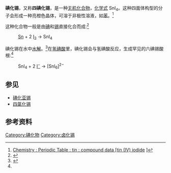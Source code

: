 {{chembox
| Verifiedfields = changed
| Watchedfields = changed
| verifiedrevid = 470610532
|   ImageFileL1 = Tin(IV)-iodide-sample.jpg
|   ImageNameL1 = Photograph of a sample of tin tetraiodide
|   ImageFileR1 = Tin-tetraiodide-unit-cell-3D-balls.png
|   ImageNameR1 = Ball-and-stick model of the unit cell of tin tetraiodide
|   ImageFileL2 = Tin(IV)-iodide-2D-dimensions.png
|   ImageNameL2 = Structure and dimensions of the tin(IV) iodide molecule
|   ImageFileR2 = Tin(IV)-iodide-3D-balls.png
|   ImageNameR2 = Ball-and-stick model of the tin(IV) iodide molecule
|   Name = 四碘化锡
|   IUPACName = tin(IV) iodide
|   OtherNames = 四碘化锡
| Section1 = {{Chembox Identifiers
|  PubChem = 11490544
|  ChemSpiderID_Ref = {{chemspidercite|changed|chemspider}}
| ChemSpiderID = 23033
|  InChI = 1/4HI.Sn/h4*1H;/q;;;;+4/p-4
|  InChIKey = QPBYLOWPSRZOFX-XBHQNQODAO
|  StdInChI_Ref = {{stdinchicite|changed|chemspider}}
| StdInChI = 1S/4HI.Sn/h4*1H;/q;;;;+4/p-4
|  StdInChIKey_Ref = {{stdinchicite|changed|chemspider}}
| StdInChIKey = QPBYLOWPSRZOFX-UHFFFAOYSA-J
| SMILES = [Sn](I)(I)(I)I
| CASNo = 7790-47-8
|    CASNo_Ref = {{cascite|correct|CAS}}
| UNII_Ref = {{fdacite|correct|FDA}}
| UNII = 8H688BW69X
| EINECS = 232-208-4
| RTECS = 
| UNNumber = 
  }}
| Section2 = {{Chembox Properties
|   Formula = SnI<sub>4</sub>
|   MolarMass = 626.328 g mol<sup>−1</sup>
|   Appearance = 红橙色固体
|   Density = 4.56 g cm<sup>−3</sup>
|   MeltingPtC = 143
|   BoilingPtC = 348.5
|   RefractIndex = 2.106
}}
| Section3 = {{Chembox Structure
|   CrystalStruct = [[Cubic_crystal_system|Cubic]], [[Pearson_symbol|''cP40'']]
|   SpaceGroup = Pa-3 No. 205 }}
}}

'''碘化锡'''，又称'''四碘化锡'''，是一种[[无机化合物|无机化合物]]，[[化学式|化学式]] SnI<sub>4</sub>。这种四面体构型的分子会形成一种亮橙色晶体，可溶于非极性溶液，如[[苯|苯]]。<ref>[http://www.webelements.com/webelements/compounds/text/Sn/I4Sn1-7790478.html {{Wayback|url=http://www.webelements.com/webelements/compounds/text/Sn/I4Sn1-7790478.html |date=20080407194441 }} Chemistry : Periodic Table : tin : compound data [tin (IV) iodide]<!-- Bot generated title -->]</ref>

这种化合物一般是由[[碘|碘]]和[[锡|锡]]直接化合而成:<ref name=Moeller>{{cite journal |last1= Moeller|first1=T.|last2=Edwards|first2=D. C.|title= Tin(IV) Iodide (Stannic Iodide) |journal= [[Inorganic_Syntheses|Inorganic Syntheses]] |year= 1953 |volume= 4 |pages= 119–121 |doi= 10.1002/9780470132357.ch40}}</ref>
:[[tin|Sn]]  +  2 [[iodine|I<sub>2</sub>]]  →   SnI<sub>4</sub> 
碘化锡在水中[[水解|水解]]。<ref>{{cite journal |journal= J. Chem. Educ. |author= Hickling, G. G. |title= Gravimetric analysis: The synthesis of tin iodide |url= https://archive.org/details/sim_journal-of-chemical-education_1990-08_67_8/page/702 |year= 1990 |volume= 67 |issue= 8 |pages= 702–703 |doi= 10.1021/ed067p702 }}</ref>在[[氢碘酸|氢碘酸]]里，碘化锡会与氢碘酸反应，生成罕见的六碘锡酸根:<ref name=Moeller/>
: SnI<sub>4</sub>  +  2 [[iodide|I<sup>−</sup>]]  →   [SnI<sub>6</sub>]<sup>2−</sup>

==参见==
*[[碘化亚锡|碘化亚锡]]
*[[四氯化锡|四氯化锡]]

==参考资料==
<references/>

{{锡化合物}}

[[Category:碘化物|Category:碘化物]]
[[Category:卤化锡|Category:卤化锡]]